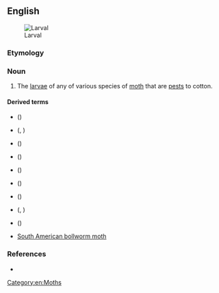 ==English==
[[File:Helicoverpa_gelotopoeon_larva.jpg|thumb|Larval {{taxlink|Helicoverpa gelotopoeon|species|ver=190121}}]]

===Etymology===
{{compound|en|boll|worm}}

===Noun===
{{en-noun}}

# The [[larva]]e of any of various species of [[moth]] that are [[pest]]s to cotton.

====Derived terms====
* {{vern|American cotton bollworm}} ({{taxlink|Helicoverpa armigera|species|ver=190121}})
* {{vern|cotton bollworm}} ({{taxlink|Helicoverpa gelotopoeon|species|ver=190121}}, {{taxlink|Helicoverpa punctigera|species|ver=190121}})
* {{vern|pink bollworm}} ({{taxlink|Pectinophora gossypiella|species|ver=190121}})
* {{vern|pinkspotted bollworm}} ({{taxlink|Pectinophora scutigera|species|ver=190121}})
* {{vern|red bollworm}} ({{taxlink|Diparopsis castanea|species|ver=190121}})
* {{vern|rough bollworm}} ({{taxlink|Earias perhuegeli|species|ver=190121}})
* {{vern|spiny bollworm}} ({{taxlink|Earias insulana|species|ver=190121}})
* {{vern|spotted bollworm}} ({{taxlink|Earias fabia|species|ver=190121}}, {{taxlink|Earias vittella|species|ver=190121}})
* {{vern|Sudan bollworm}} ({{taxlink|Diparopsis castanea|species|ver=190121}})
* [[South American bollworm moth]]

===References===
* {{pedia}}

[[Category:en:Moths]]